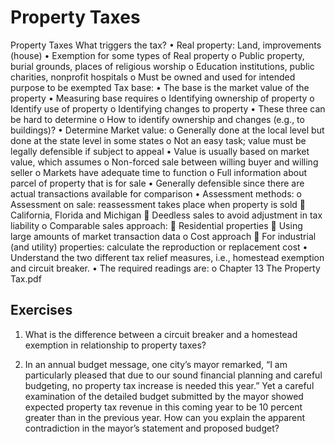 # Property Taxes

Property Taxes
What triggers the tax?
•	Real property: Land, improvements (house)
•	Exemption for some types of Real property
o	Public property, burial grounds, places of religious worship
o	Education institutions, public charities, nonprofit hospitals
o	Must be owned and used for intended purpose to be exempted
Tax base:
•	The base is the market value of the property
•	Measuring base requires
o	Identifying ownership of property
o	Identify use of property
o	Identifying changes to property
•	These three can be hard to determine
o	How to identify ownership and changes (e.g., to buildings)?
•	Determine Market value:
o	Generally done at the local level but done at the state level in some states
o	Not an easy task; value must be legally defensible if subject to appeal
•	Value is usually based on market value, which assumes 
o	Non-forced sale between willing buyer and willing seller
o	Markets have adequate time to function
o	Full information about parcel of property that is for sale
•	Generally defensible since there are actual transactions available for comparison
•	Assessment methods:
o	Assessment on sale: reassessment takes place when property is sold
	California, Florida and Michigan
	Deedless sales to avoid adjustment in tax liability
o	Comparable sales approach:
	Residential properties
	Using large amounts of market transaction data
o	Cost approach
	For industrial (and utility) properties: calculate the reproduction or replacement cost
•	Understand the two different tax relief measures, i.e., homestead exemption and circuit breaker. 
•	The required readings are:
o	Chapter 13 The Property Tax.pdf

## Exercises

1. What is the difference between a circuit breaker and a homestead exemption in relationship to property taxes?

2. In an annual budget message, one city's mayor remarked, “I am particularly pleased that due to our sound financial planning and careful budgeting, no property tax increase is needed this year.” Yet a careful examination of the detailed budget submitted by the mayor showed expected property tax revenue in this coming year to be 10 percent greater than in the previous year. How can you explain the apparent contradiction in the mayor's statement and proposed budget?


